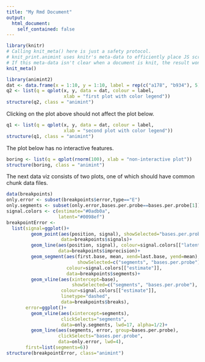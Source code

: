 ```yaml
---
title: "My Rmd Document"
output: 
  html_document:
    self_contained: false
---
```

  
```r
library(knitr)
# Calling knit_meta() here is just a safety protocol.
# knit_print.animint uses knitr's meta-data to efficiently place JS scripts.
# If this meta-data isn't clear when a document is knit, the result won't be rendered properly
knit_meta() 
```
  
  
```r
library(animint2)
dat <- data.frame(x = 1:10, y = 1:10, label = rep(c("a178", "b934"), 5))
q2 <- list(q = qplot(x, y, data = dat, colour = label, 
                     xlab = "first plot with color legend"))
structure(q2, class = "animint")
```

Clicking on the plot above should not affect the plot below.

```r
q1 <- list(q = qplot(x, y, data = dat, colour = label, 
                     xlab = "second plot with color legend"))
structure(q1, class = "animint")
```

The plot below has no interactive features.

```r
boring <- list(q = qplot(rnorm(100), xlab = "non-interactive plot"))
structure(boring, class = "animint")
```

The next data viz consists of two plots, one of which should have
common chunk data files. 

```r
data(breakpoints)
only.error <- subset(breakpoints$error,type=="E")
only.segments <- subset(only.error,bases.per.probe==bases.per.probe[1])
signal.colors <- c(estimate="#0adb0a",
                   latent="#0098ef")
breakpointError <- 
  list(signal=ggplot()+
         geom_point(aes(position, signal), showSelected="bases.per.probe",
                    data=breakpoints$signals)+
         geom_line(aes(position, signal), colour=signal.colors[["latent"]],
                   data=breakpoints$imprecision)+
         geom_segment(aes(first.base, mean, xend=last.base, yend=mean),
                          showSelected=c("segments", "bases.per.probe"),
                      colour=signal.colors[["estimate"]],
                      data=breakpoints$segments)+
         geom_vline(aes(xintercept=base),
                        showSelected=c("segments", "bases.per.probe"),
                    colour=signal.colors[["estimate"]],
                    linetype="dashed",
                    data=breakpoints$breaks),
       error=ggplot()+
         geom_vline(aes(xintercept=segments),
                    clickSelects="segments",
                    data=only.segments, lwd=17, alpha=1/2)+
         geom_line(aes(segments, error, group=bases.per.probe),
                   clickSelects="bases.per.probe",
                   data=only.error, lwd=4),
       first=list(segments=6))
structure(breakpointError, class="animint")
```
